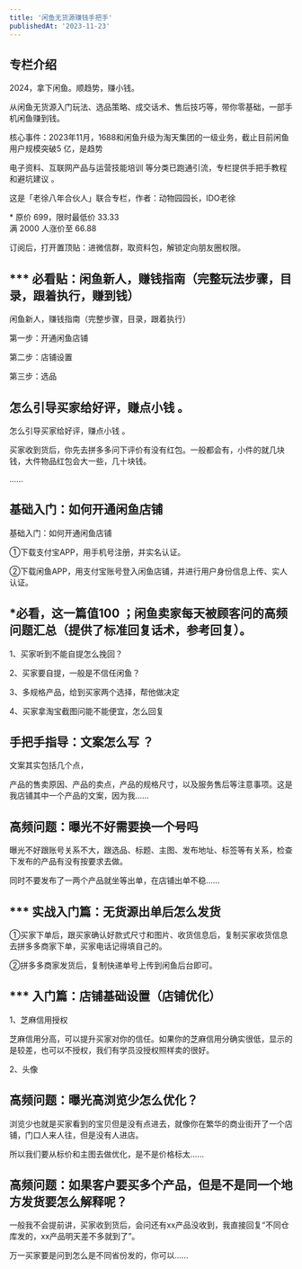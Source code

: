 ```yaml
---
title: '闲鱼无货源赚钱手把手'
publishedAt: '2023-11-23'
---
```


## 专栏介绍

2024，拿下闲鱼。顺趋势，赚小钱。  
  
从闲鱼无货源入门玩法、选品策略、成交话术、售后技巧等，带你零基础，一部手机闲鱼赚到钱。  
  
核心事件：2023年11月，1688和闲鱼升级为淘天集团的一级业务，截止目前闲鱼用户规模突破5 亿，是趋势  
  
电子资料、互联网产品与运营技能培训 等分类已跑通引流，专栏提供手把手教程和避坑建议 。  
  
这是「老徐八年合伙人」联合专栏，作者：动物园园长，IDO老徐  
  
\* 原价 699，限时最低价 33.33  
满 2000 人涨价至 66.88  
  
订阅后，打开置顶贴：进微信群，取资料包，解锁定向朋友圈权限。

## *** 必看贴：闲鱼新人，赚钱指南（完整玩法步骤，目录，跟着执行，赚到钱）
闲鱼新人，赚钱指南（完整步骤，目录，跟着执行）

第一步：开通闲鱼店铺

第二步：店铺设置

第三步：选品

## 怎么引导买家给好评，赚点小钱 。
怎么引导买家给好评，赚点小钱 。

买家收到货后，你先去拼多多问下评价有没有红包。一般都会有，小件的就几块钱，大件物品红包会大一些，几十块钱。

......

## 基础入门：如何开通闲鱼店铺
基础入门：如何开通闲鱼店铺

①下载支付宝APP，用手机号注册，并实名认证。

②下载闲鱼APP，用支付宝账号登入闲鱼店铺，并进行用户身份信息上传、实人认证。

## *必看，这一篇值100 ；闲鱼卖家每天被顾客问的高频问题汇总（提供了标准回复话术，参考回复）。
1、买家听到不能自提怎么挽回？

2、买家要自提，一般是不信任闲鱼？

3、多规格产品，给到买家两个选择，帮他做决定

4、买家拿淘宝截图问能不能便宜，怎么回复

## 手把手指导：文案怎么写 ？
文案其实包括几个点，

产品的售卖原因、产品的卖点，产品的规格尺寸，以及服务售后等注意事项。这是我店铺其中一个产品的文案，因为我......

## 高频问题：曝光不好需要换一个号吗
曝光不好跟账号关系不大，跟选品、标题、主图、发布地址、标签等有关系，检查下发布的产品有没有按要求去做。

同时不要发布了一两个产品就坐等出单，在店铺出单不稳......

## *** 实战入门篇：无货源出单后怎么发货
①买家下单后，跟买家确认好款式尺寸和图片、收货信息后，复制买家收货信息去拼多多商家下单，买家电话记得填自己的。

②拼多多商家发货后，复制快递单号上传到闲鱼后台即可。

## *** 入门篇：店铺基础设置（店铺优化）
1、芝麻信用授权

芝麻信用分高，可以提升买家对你的信任。如果你的芝麻信用分确实很低，显示的是较差，也可以不授权，我们有学员没授权照样卖的很好。

2、头像

## 高频问题：曝光高浏览少怎么优化？
浏览少也就是买家看到的宝贝但是没有点进去，就像你在繁华的商业街开了一个店铺，门口人来人往，但是没有人进店。

所以我们要从标价和主图去做优化，是不是价格标太......

## 高频问题：如果客户要买多个产品，但是不是同一个地方发货要怎么解释呢？
一般我不会提前讲，买家收到货后，会问还有xx产品没收到，我直接回复“不同仓库发的，xx产品明天差不多就到了”。

万一买家要是问到怎么是不同省份发的，你可以......

